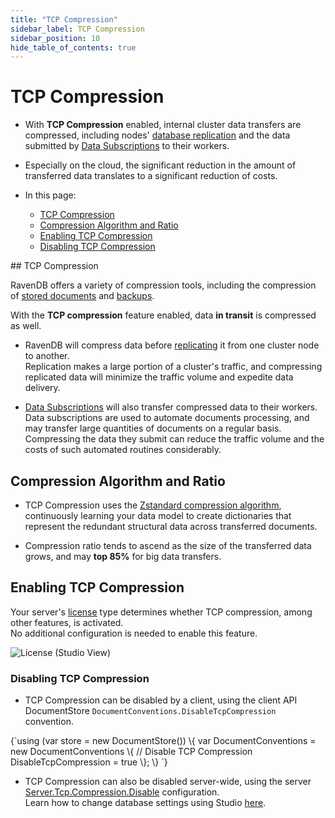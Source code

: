 ```yaml
---
title: "TCP Compression"
sidebar_label: TCP Compression
sidebar_position: 10
hide_table_of_contents: true
---
```



# TCP Compression
<Admonition type="note" title="Note">

* With **TCP Compression** enabled, internal cluster data transfers 
  are compressed, including nodes' 
  [database replication](../server/clustering/replication/replication-overview.mdx)
  and the data submitted by 
  [Data Subscriptions](../client-api/data-subscriptions/what-are-data-subscriptions.mdx) 
  to their workers.  

* Especially on the cloud, the significant reduction in the amount of transferred 
  data translates to a significant reduction of costs.  
  

* In this page:  
  * [TCP Compression](../server/tcp-compression.mdx#tcp-compression)  
  * [Compression Algorithm and Ratio](../server/tcp-compression.mdx#compression-algorithm-and-ratio)  
  * [Enabling TCP Compression](../server/tcp-compression.mdx#enabling-tcp-compression)  
  * [Disabling TCP Compression](../server/tcp-compression.mdx#disabling-tcp-compression)  

</Admonition>
## TCP Compression

RavenDB offers a variety of compression tools, including the compression 
of [stored documents](../server/storage/documents-compression.mdx) and 
[backups](../server/ongoing-tasks/backup-overview.mdx#compression).  

With the **TCP compression** feature enabled, data **in transit** is compressed as well.  

* RavenDB will compress data before [replicating](../server/clustering/replication/replication-overview.mdx) 
  it from one cluster node to another.  
  Replication makes a large portion of a cluster's traffic, and compressing 
  replicated data will minimize the traffic volume and expedite data delivery.  

* [Data Subscriptions](../client-api/data-subscriptions/what-are-data-subscriptions.mdx) 
  will also transfer compressed data to their workers.  
  Data subscriptions are used to automate documents processing, 
  and may transfer large quantities of documents on a regular basis. 
  Compressing the data they submit can reduce the traffic volume 
  and the costs of such automated routines considerably.  

## Compression Algorithm and Ratio

* TCP Compression uses the [Zstandard compression algorithm](https://en.wikipedia.org/wiki/Zstandard), 
  continuously learning your data model to create dictionaries that represent the redundant 
  structural data across transferred documents.  

* Compression ratio tends to ascend as the size of the transferred data grows, 
  and may **top 85%** for big data transfers.  

## Enabling TCP Compression

Your server's [license](../start/licensing/licensing-overview.mdx) type determines whether 
TCP compression, among other features, is activated.  
No additional configuration is needed to enable this feature.  

![License (Studio View)](./assets/tcp-compression-license.png)
### Disabling TCP Compression

* TCP Compression can be disabled by a client, using the client API 
  DocumentStore `DocumentConventions.DisableTcpCompression ` convention.  
<TabItem value="DisableTcpCompression" label="DisableTcpCompression">
<CodeBlock language="csharp">
{`using (var store = new DocumentStore())
\{
    var DocumentConventions = new DocumentConventions
    \{
        // Disable TCP Compression 
        DisableTcpCompression = true
    \};
\}
`}
</CodeBlock>
</TabItem>

* TCP Compression can also be disabled server-wide, using the 
  server [Server.Tcp.Compression.Disable](../server/configuration/server-configuration.mdx#servertcpcompressiondisable) configuration.  
  Learn how to change database settings using Studio [here](../studio/database/settings/database-settings.mdx).  



